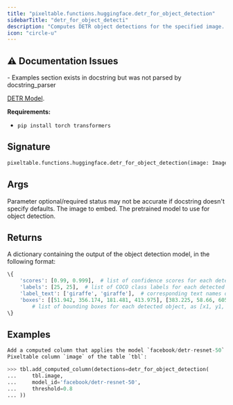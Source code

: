 ```yaml
---
title: "pixeltable.functions.huggingface.detr_for_object_detection"
sidebarTitle: "detr_for_object_detecti"
description: "Computes DETR object detections for the specified image. `model_id` should be a reference to a pretrained"
icon: "circle-u"
---
```

## ⚠️ Documentation Issues

<Warning>
- Examples section exists in docstring but was not parsed by docstring_parser
</Warning>

[DETR Model](https://huggingface.co/docs/transformers/model_doc/detr).

**Requirements:**

- `pip install torch transformers`


## Signature

```python
pixeltable.functions.huggingface.detr_for_object_detection(image: Image, model_id: String, threshold: Float, revision: String) -> Json
```

## Args

<Note>
Parameter optional/required status may not be accurate if docstring doesn't specify defaults.
</Note>

<ParamField path="image" type="Image" required>
  The image to embed.


</ParamField>

<ParamField path="model_id" type="String" required>
  The pretrained model to use for object detection.


</ParamField>

## Returns

<ResponseField name="return" type="any" required>
  A dictionary containing the output of the object detection model, in the following format:

``` python
\{
    'scores': [0.99, 0.999],  # list of confidence scores for each detected object
    'labels': [25, 25],  # list of COCO class labels for each detected object
    'label_text': ['giraffe', 'giraffe'],  # corresponding text names of class labels
    'boxes': [[51.942, 356.174, 181.481, 413.975], [383.225, 58.66, 605.64, 361.346]]
        # list of bounding boxes for each detected object, as [x1, y1, x2, y2]
\}
```


</ResponseField>

## Examples

```python
Add a computed column that applies the model `facebook/detr-resnet-50` to an existing
Pixeltable column `image` of the table `tbl`:

>>> tbl.add_computed_column(detections=detr_for_object_detection(
...     tbl.image,
...     model_id='facebook/detr-resnet-50',
...     threshold=0.8
... ))
```

